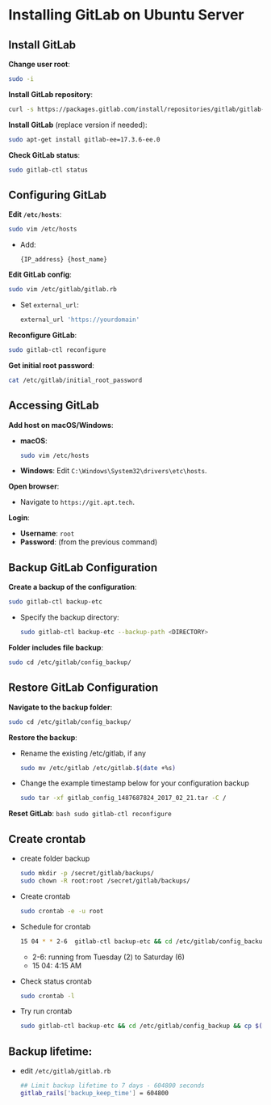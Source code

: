 # Installing GitLab on Ubuntu Server

## Install GitLab

**Change user root**:
   ```bash
   sudo -i
   ```

**Install GitLab repository**:
   ```bash
   curl -s https://packages.gitlab.com/install/repositories/gitlab/gitlab-ee/script.deb.sh | sudo bash
   ```

**Install GitLab** (replace version if needed):
   ```bash
   sudo apt-get install gitlab-ee=17.3.6-ee.0
   ```

**Check GitLab status**:
   ```bash
   sudo gitlab-ctl status
   ```

## Configuring GitLab

**Edit `/etc/hosts`**:
   ```bash
   sudo vim /etc/hosts
   ```
   - Add: 
     ```
     {IP_address} {host_name}
     ```

**Edit GitLab config**:
   ```bash
   sudo vim /etc/gitlab/gitlab.rb
   ```
   - Set `external_url`:
     ```bash
     external_url 'https://yourdomain'
     ```

**Reconfigure GitLab**:
   ```bash
   sudo gitlab-ctl reconfigure
   ```

**Get initial root password**:
   ```bash
   cat /etc/gitlab/initial_root_password
   ```

## Accessing GitLab

**Add host on macOS/Windows**:
   - **macOS**:
     ```bash
     sudo vim /etc/hosts
     ```
   - **Windows**: Edit `C:\Windows\System32\drivers\etc\hosts`.

**Open browser**:
   - Navigate to `https://git.apt.tech`.

**Login**:
   - **Username**: `root`
   - **Password**: (from the previous command)

## Backup GitLab Configuration

**Create a backup of the configuration**:
   ```bash
   sudo gitlab-ctl backup-etc
   ```
   - Specify the backup directory:
     ```bash
     sudo gitlab-ctl backup-etc --backup-path <DIRECTORY>
     ```

**Folder includes file backup**:
   ```bash
   sudo cd /etc/gitlab/config_backup/
   ```

## Restore GitLab Configuration

**Navigate to the backup folder**:
   ```bash
   sudo cd /etc/gitlab/config_backup/
   ```

**Restore the backup**:

   - Rename the existing /etc/gitlab, if any
      ```bash
      sudo mv /etc/gitlab /etc/gitlab.$(date +%s)
      ```

   - Change the example timestamp below for your configuration backup
      ```bash
      sudo tar -xf gitlab_config_1487687824_2017_02_21.tar -C /
      ```

**Reset GitLab**:
      ```bash
      sudo gitlab-ctl reconfigure
      ```

## Create crontab

   - create folder backup
      ```bash
      sudo mkdir -p /secret/gitlab/backups/
      sudo chown -R root:root /secret/gitlab/backups/
      ```

   - Create crontab

      ```bash
      sudo crontab -e -u root
      ```

   - Schedule for crontab

      ```bash
      15 04 * * 2-6  gitlab-ctl backup-etc && cd /etc/gitlab/config_backup && cp $(ls -t | head -n1) /secret/gitlab/backups/
      ```

      - 2-6: running from Tuesday (2) to Saturday (6)
      - 15 04: 4:15 AM

   - Check status crontab

      ```bash
      sudo crontab -l
      ```

   - Try run crontab

      ```bash
      sudo gitlab-ctl backup-etc && cd /etc/gitlab/config_backup && cp $(ls -t | head -n1) /secret/gitlab/backups/
      ```

## Backup lifetime:

   - edit `/etc/gitlab/gitlab.rb`
      ```bash
      ## Limit backup lifetime to 7 days - 604800 seconds
      gitlab_rails['backup_keep_time'] = 604800
      ```


